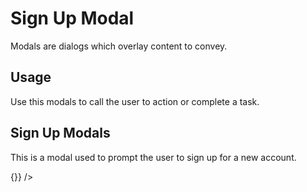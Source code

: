 
<Meta title="Design System | Modals" component={SignUpModal} />

# Sign Up Modal

Modals are dialogs which overlay content to convey.

## Usage

Use this modals to call the user to action or complete a task.

## Sign Up Modals

This is a modal used to prompt the user to sign up for a new account.

<Preview withToolbar>
  <Story name="SignUpModal">
    <SignUpModal
      shouldShow={boolean('Show Modal', true)}
      setShouldShow={() => {}}
    />
  </Story>
</Preview>
